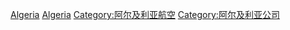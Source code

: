 {{Commonscat|Airlines of Algeria}}

[[Category:各国航空公司|Algeria]]
[[Category:非洲航空公司|Algeria]]
[[Category:阿尔及利亚航空|Category:阿尔及利亚航空]]
[[Category:阿尔及利亚公司|Category:阿尔及利亚公司]]